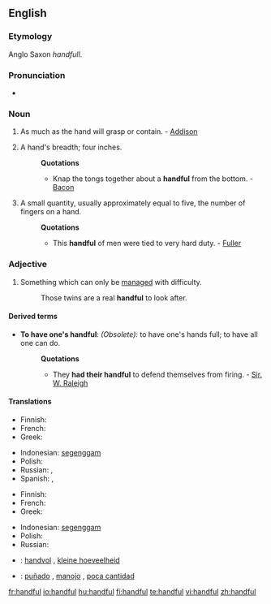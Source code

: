 ==English==

===Etymology===
Anglo Saxon ''handfull''.

===Pronunciation===
*{{audio|en-us-handful.ogg|Audio (US)}}

===Noun===
{{en-noun}}

# As much as the hand will grasp or contain. - [[Addison]]
# {{obsolete}} A hand's breadth; four inches.
#:'''Quotations'''
#:*Knap the tongs together about a '''handful''' from the bottom. - [[Bacon]]
# A small quantity, usually approximately equal to five, the number of fingers on a hand.
#:'''Quotations'''
#:*This '''handful''' of men were tied to very hard duty. - [[Fuller]]

===Adjective===
{{en-adj}}
# Something which can only be [[manage]]d with difficulty.
#:Those twins are a real '''handful''' to look after.

====Derived terms====
*'''To have one's handful''': ''(Obsolete):'' to have one's hands full; to have all one can do.
*:'''Quotations'''
*:*They '''had their handful''' to defend themselves from firing. - [[Sir. W. Raleigh]]

====Translations====
{{trans-top|amount held in hand}}
* Finnish: {{t-|fi|kourallinen}}
* French: {{t+|fr|poignée|f}}
*Greek: {{t+|el|χούφτα|f|tr=choúfta|sc=Grek}}
{{trans-mid}}
*Indonesian: [[genggam|segenggam]]
* Polish: {{t-|pl|garść|f}}
* Russian: {{t-|ru|горсть|f|tr=gorst'|sc=Cyrl}}, {{t-|ru|пригоршня|f|tr=prigoršn'a|sc=Cyrl}}
* Spanish: {{t-|es|manojo|m}}, {{t-|es|puñado|m}}
{{trans-bottom}}

{{trans-top|breadth of hand}}
{{trans-mid}}
{{trans-bottom}}

{{trans-top|small quantity}}
* Finnish: {{t-|fi|kourallinen}}
* French: {{t+|fr|poignée|f}}
*Greek: {{t+|el|χούφτα|f|tr=choúfta|sc=Grek}}
{{trans-mid}}
*Indonesian: [[genggam|segenggam]]
* Polish: {{t-|pl|garść|f}}
* Russian: {{t-|ru|горстка|f|tr=górstka|sc=Cyrl}}
{{trans-bottom}}

{{trans-top|handled with difficulty}}
{{trans-mid}}
{{trans-bottom}}

{{checktrans-top}}
*{{ttbc|Dutch}}: [[handvol]] {{n}}, [[kleine hoeveelheid]] {{f}}
{{trans-mid}}
*{{ttbc|Spanish}}: [[puñado]] {{m}}, [[manojo]] {{m}}, [[poca cantidad]] {{f}}
{{trans-bottom}}

[[fr:handful]]
[[io:handful]]
[[hu:handful]]
[[fi:handful]]
[[te:handful]]
[[vi:handful]]
[[zh:handful]]